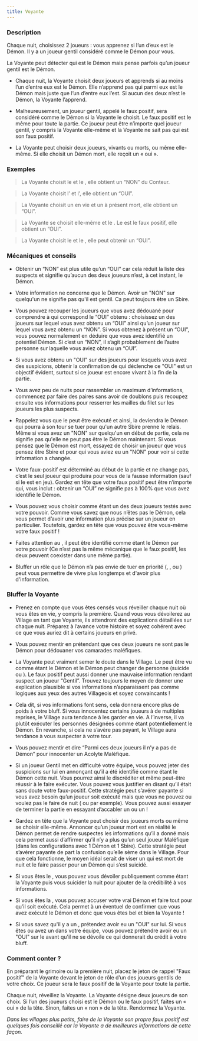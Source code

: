 ```yaml
---
title: Voyante
---
```



<Role VOYANTE header />

### Description

Chaque nuit, choisissez 2 joueurs : vous apprenez si l’un d’eux est le Démon. Il y a un joueur gentil considéré comme le Démon pour vous.

La Voyante peut détecter qui est le Démon mais pense parfois qu’un joueur gentil est le Démon.

-	Chaque nuit, la Voyante choisit deux joueurs et apprends si au moins l’un d’entre eux est le Démon. Elle n’apprend pas qui parmi eux est le Démon mais juste que l’un d’entre eux l’est. Si aucun des deux n’est le Démon, la Voyante l’apprend.

-	Malheureusement, un joueur gentil, appelé le faux positif, sera considéré comme le Démon si la Voyante le choisit. Le faux positif est le même pour toute la partie. Ce joueur peut être n’importe quel joueur gentil, y compris la Voyante elle-même et la Voyante ne sait pas qui est son faux positif.

-	La Voyante peut choisir deux joueurs, vivants ou morts, ou même elle-même. Si elle choisit un Démon mort, elle reçoit un « oui ». 

### Exemples

> La Voyante choisit le <Role MOINE /> et le <Role CROQUE_MORT />, elle obtient un “NON” du Conteur.

> La Voyante choisit l’<Role IMP /> et l’<Role EMPATHIQUE />, elle obtient un “OUI”.

> La Voyante choisit un <Role MAJORDOME />  en vie et un <Role IMP /> à présent mort, elle obtient un “OUI”.

> La Voyante se choisit elle-même et le <Role VERTUEUX />. Le <Role VERTUEUX /> est le faux positif, elle obtient un “OUI”.

> La Voyante choisit le <Role RECLUS /> et le <Role GARDIEN />, elle peut obtenir un “OUI”.

### Mécaniques et conseils

- Obtenir un “NON” est plus utile qu’un “OUI” car cela réduit la liste des suspects et signifie qu’aucun des deux joueurs n’est, à cet instant, le Démon.

- Votre information ne concerne que le Démon. Avoir un "NON" sur quelqu'un ne signifie pas qu'il est gentil. Ca peut toujours être un Sbire.

- Vous pouvez recouper les joueurs que vous avez dédouané pour comprendre à qui correspond le “OUI” obtenu : choisissez un des joueurs sur lequel vous avez obtenu un “OUI” ainsi qu’un joueur sur lequel vous avez obtenu un “NON”. Si vous obtenez à présent un “OUI”, vous pouvez normalement en déduire que vous avez identifié un potentiel Démon. Si c’est un “NON”, il s’agit probablement de l’autre personne sur laquelle vous aviez obtenu un “OUI”.

- Si vous avez obtenu un "OUI" sur des joueurs pour lesquels vous avez des suspicions, obtenir la confirmation de qui déclenche ce "OUI" est un objectif évident, surtout si ce joueur est encore vivant à la fin de la partie.

- Vous avez peu de nuits pour rassembler un maximum d’informations, commencez par faire des paires sans avoir de doublons puis recoupez ensuite vos informations pour resserrer les mailles du filet sur les joueurs les plus suspects.

- Rappelez vous que le <Role IMP /> peut être exécuté et ainsi, la <Role CROQUEUSE_D_HOMMES /> deviendra le Démon qui pourra à son tour se tuer pour qu'un autre Sbire prenne le relais. Même si vous avez un "NON" sur quelqu'un en début de partie, cela ne signifie pas qu'elle ne peut pas être le Démon maintenant. Si vous pensez que le Démon est mort, essayez de choisir un joueur que vous pensez être Sbire et pour qui vous aviez eu un "NON" pour voir si cette information a changée.

- Votre faux-positif est déterminé au début de la partie et ne change pas, c’est le seul joueur qui produira pour vous de la fausse information (sauf si le <Role RECLUS /> est en jeu). Gardez en tête que votre faux positif peut être n’importe qui, vous inclut : obtenir un “OUI” ne signifie pas à 100% que vous avez identifié le Démon.

- Vous pouvez vous choisir comme étant un des deux joueurs testés avec votre pouvoir. Comme vous savez que nous n’êtes pas le Démon, cela vous permet d’avoir une information plus précise sur un joueur en particulier. Toutefois, gardez en tête que vous pouvez être vous-même votre faux positif !

- Faites attention au <Role RECLUS />, il peut être identifié comme étant le Démon par votre pouvoir (Ce n’est pas la même mécanique que le faux positif, les deux peuvent coexister dans une même partie).

- Bluffer un rôle que le Démon n’a pas envie de tuer en priorité (<Role VERTUEUX />, <Role MAJORDOME />, <Role SOLDAT /> ou <Role GARDIEN />) peut vous permettre de vivre plus longtemps et d'avoir plus d'information.
 
### Bluffer la Voyante

- Prenez en compte que vous êtes censés vous réveiller chaque nuit où vous êtes en vie, y compris la première. Quand vous vous dévoilerez au Village en tant que Voyante, ils attendront des explications détaillées sur chaque nuit. Préparez à l’avance votre histoire et soyez cohérent avec ce que vous auriez dit à certains joueurs en privé.

- Vous pouvez mentir en prétendant que ces deux joueurs ne sont pas le Démon pour dédouaner vos camarades maléfiques.

- La Voyante peut vraiment semer le doute dans le Village. Le <Role RECLUS /> peut être vu comme étant le Démon et le Démon peut changer de personne (suicide ou <Role CROQUEUSE_D_HOMMES />). Le faux positif peut aussi donner une mauvaise information rendant suspect un joueur “Gentil”. Trouvez toujours le moyen de donner une explication plausible si vos informations n’apparaissent pas comme logiques aux yeux des autres Villageois et soyez convaincants !

- Cela dit, si vos informations font sens, cela donnera encore plus de poids à votre bluff. Si vous innocentez certains joueurs à de multiples reprises, le Village aura tendance à les garder en vie. A l’inverse, il va plutôt exécuter les personnes désignées comme étant potentiellement le Démon. En revanche, si cela ne s’avère pas payant, le Village aura tendance à vous suspecter à votre tour.

- Vous pouvez mentir et dire “Parmi ces deux joueurs il n’y a pas de Démon” pour innocenter un Acolyte Maléfique.

- Si un joueur Gentil met en difficulté votre équipe, vous pouvez jeter des suspicions sur lui en annonçant qu’il a été identifié comme étant le Démon cette nuit. Vous pourrez ainsi le discréditer et même peut-être réussir à le faire exécuter. Vous pouvez vous justifier en disant qu’il était sans doute votre faux-positif. Cette stratégie peut s’avérer payante si vous avez besoin qu’un joueur soit exécuté mais que vous ne pouvez ou voulez pas le faire de nuit (<Role SOLDAT /> ou <Role GARDIEN /> par exemple). Vous pouvez aussi essayer de terminer la partie en essayant d’accabler un <Role VERTUEUX /> ou un <Role MAIRE /> !

- Gardez en tête que la Voyante peut choisir des joueurs morts ou même se choisir elle-même. Annoncer qu’un joueur mort est en réalité le Démon permet de rendre suspectes les informations qu’il a donné mais cela permet aussi d’affirmer qu’il n’y a plus qu’un seul joueur Maléfique (dans les configurations avec 1 Démon et 1 Sbire). Cette stratégie peut s’avérer payante de part la confusion qu’elle sème dans le Village. Pour que cela fonctionne, le moyen idéal serait de viser un <Role GARDIEN /> qui est mort de nuit et le faire passer pour un Démon qui s’est suicidé.

- Si vous êtes le <Role IMP />, vous pouvez vous dévoiler publiquement comme étant la Voyante puis vous suicider la nuit pour ajouter de la crédibilité à vos informations.

- Si vous êtes la <Role CROQUEUSE_D_HOMMES />, vous pouvez accuser votre vrai Démon et faire tout pour qu’il soit exécuté. Cela permet à un éventuel <Role CROQUE_MORT /> de confirmer que vous avez exécuté le Démon et donc que vous êtes bel et bien la Voyante !

- Si vous savez qu'il y a un <Role RECLUS />, prétendez avoir eu un "OUI" sur lui. Si vous êtes <Role ESPION /> ou avez un <Role ESPION /> dans votre équipe, vous pouvez prétendre avoir eu un "OUI" sur le <Role RECLUS /> avant qu'il ne se dévoile ce qui donnerait du crédit à votre bluff.

### Comment conter ?

En préparant le grimoire ou la première nuit, placez le jeton de rappel "Faux positif" de la Voyante devant le jeton de rôle d’un des joueurs gentils de votre choix. Ce joueur sera le faux positif de la Voyante pour toute la partie.

Chaque nuit, réveillez la Voyante. La Voyante désigne deux joueurs de son choix. Si l’un des joueurs choisi est le Démon ou le faux positif, faites un « oui » de la tête. Sinon, faites un « non » de la tête. Rendormez la Voyante.

_Dans les villages plus petits, faire de la Voyante son propre faux positif est quelques fois conseillé car la Voyante a de meilleures informations de cette façon._
